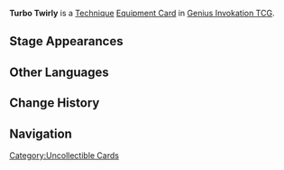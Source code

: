 {{Genius Invokation TCG Infobox
|id          = 116102
|title       = Turbo Twirly
|image       = Turbo Twirly Equipment Card.png
|type        = Equipment Card
|group       = Technique
|matching = 0
|createdby   = Go, Go Turbo Twirly!
|effect      = '''When the character to which this is attached is switched out: '''Consume 1 Nightsoul point, and summon 1 '''[[Turbo Twirly: Let It Rip]]'''.<br><br>'''Technique''': Twirly Twirly Bam Bam<br>When the character to which this is attached has 0 Nightsoul points, discard this card. When this card is discarded, the attached character's '''Nightsoul's Blessing''' ends.<br><br>'''Twirly Twirly Bam Bam'''<br>The character to which this is attached expends 1 '''"Nightsoul point"''', deals 2 {{color|Geo DMG}}, and deals 1 '''Piercing DMG''' to your opponent's next off-field character.<br>'''Cost:''' {{TCG Cost|1|Unaligned}}<br><br>{{TCG Summon|Turbo Twirly: Let It Rip}}
|features = Kachina
|source1     = 
}}
'''Turbo Twirly''' is a [[Technique Card|Technique]] [[Equipment Card]] in [[Genius Invokation TCG]].

==Stage Appearances==
{{Genius Invokation TCG Stage Appearances|createdby=Kachina (Character Card)}}

==Other Languages==
{{Other Languages
|1_en       = Turbo Twirly
|1_zhs      = 冲天转转
|1_zhs_rm   = 
|1_zht      = 沖天轉轉
|1_zht_rm   = 
|1_zh_tl    = 
|1_ja       = ぐるぐるコマちゃん
|1_ja_rm    = 
|1_ja_tl    = 
|1_ko       = 쌩쌩이
|1_ko_tl    = 
|1_es       = Turbogirador
|1_es_tl    = Turbospinner
|1_fr       = Virevolturbo
|1_fr_tl    = Turbo Twirly
|1_ru       = Турбовихрь
|1_ru_tl    = 
|1_th       = ลูกข่างสะเทือนฟ้า
|1_th_rm    = 
|1_th_tl    = 
|1_vi       = Mũi Khoan Quay Tròn
|1_vi_tl    = 
|1_de       = Kleiner Wirbelwind
|1_de_tl    = 
|1_id       = Turbo Twirly
|1_pt       = Pirueta Turbo
|1_pt_tl    = 
|1_tr       = Turbo Topaç
|1_tr_tl    = 
|1_it       = Trottolino
|1_it_tl    = 

|2_en       = Twirly Twirly Bam Bam
|2_zhs      = 转转冲击
|2_zhs_rm   = 
|2_zht      = 轉轉衝擊
|2_zht_rm   = 
|2_zh_tl    = 
|2_ja       = ぐるぐる突撃
|2_ja_rm    = 
|2_ja_tl    = 
|2_ko       = 쌩쌩이 충격파
|2_ko_tl    = 
|2_es       = ¡Gira, gira, bam, bam!
|2_es_tl    = Spin, Spin, Bam, Bam!
|2_fr       = Virevoltimpact
|2_fr_tl    = Twirlimpact
|2_ru       = Вихревой удар
|2_ru_tl    = 
|2_th       = Twirly Twirly Bam Bam
|2_vi       = Xung Kích Quay Tròn
|2_vi_tl    = 
|2_de       = Wirbelnde Attacke
|2_de_tl    = 
|2_id       = Twirly Twirly Bam Bam
|2_pt       = Pirueta Turbo Mortal
|2_pt_tl    = 
|2_tr       = Fırıl Fırıl Bam Güm
|2_tr_tl    = 
|2_it       = Gira, gira, bum, bum!
|2_it_tl    = 
}}

==Change History==
{{Change History|5.5}}

==Navigation==
{{Genius Invokation TCG Navbox|Equipment Card}}

[[Category:Uncollectible Cards]]